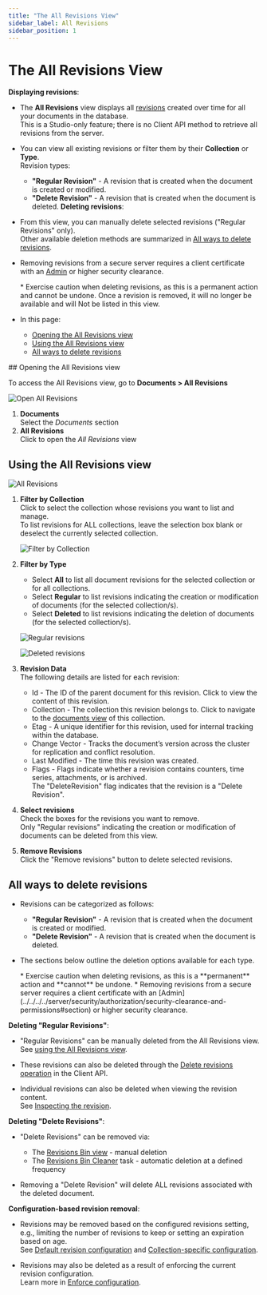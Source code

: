 ```yaml
---
title: "The All Revisions View"
sidebar_label: All Revisions
sidebar_position: 1
---
```



# The All Revisions View
<Admonition type="note" title="Note">

**Displaying revisions**:  

* The **All Revisions** view displays all [revisions](../../../../studio/database/document-extensions/revisions/revisions) created over time for all your documents in the database.  
  This is a Studio-only feature; there is no Client API method to retrieve all revisions from the server.
  
* You can view all existing revisions or filter them by their **Collection** or **Type**.  
  Revision types:   
  * **"Regular Revision"** - A revision that is created when the document is created or modified.
  * **"Delete Revision"** - A revision that is created when the document is deleted.
**Deleting revisions**:  

* From this view, you can manually delete selected revisions ("Regular Revisions" only).  
  Other available deletion methods are summarized in [All ways to delete revisions](../../../../studio/database/document-extensions/revisions/all-revisions#all-ways-to-delete-revisions).

* Removing revisions from a secure server requires a client certificate with an
  [Admin](../../../../server/security/authorization/security-clearance-and-permissions#section) or higher security clearance.

     <Admonition type="warning" title="Warning">
     * Exercise caution when deleting revisions, as this is a permanent action and cannot be undone.  
       Once a revision is removed, it will no longer be available and will Not be listed in this view.
     </Admonition>
* In this page:
  * [Opening the All Revisions view](../../../../studio/database/document-extensions/revisions/all-revisions#opening-the-all-revisions-view)  
  * [Using the All Revisions view](../../../../studio/database/document-extensions/revisions/all-revisions#using-the-all-revisions-view)
  * [All ways to delete revisions](../../../../studio/database/document-extensions/revisions/all-revisions#all-ways-to-delete-revisions)
  
</Admonition>
## Opening the All Revisions view

To access the All Revisions view, go to **Documents &gt; All Revisions**

![Open All Revisions](./assets/all-revisions_click-to-open-view.png)

1. **Documents**  
   Select the _Documents_ section
2. **All Revisions**  
   Click to open the _All Revisions_ view



## Using the All Revisions view

![All Revisions](./assets/all-revisions.png)

1. **Filter by Collection**  
   Click to select the collection whose revisions you want to list and manage.  
   To list revisions for ALL collections, leave the selection box blank or deselect the currently selected collection.

    ![Filter by Collection](./assets/all-revisions_select-collection.png)

2. **Filter by Type**  
    * Select **All** to list all document revisions for the selected collection or for all collections.  
    * Select **Regular** to list revisions indicating the creation or modification of documents (for the selected collection/s).
    * Select **Deleted** to list revisions indicating the deletion of documents (for the selected collection/s).

    ![Regular revisions](./assets/all-revisions_regular.png '"Regular revisions"')

    ![Deleted revisions](./assets/all-revisions_deleted.png '"Delete revisions"')

3. **Revision Data**  
   The following details are listed for each revision:  
   * Id - The ID of the parent document for this revision. Click to view the content of this revision.
   * Collection - The collection this revision belongs to. Click to navigate to the [documents view](../../../../studio/database/documents/documents-and-collections#the-documents-view) of this collection.
   * Etag - A unique identifier for this revision, used for internal tracking within the database.
   * Change Vector - Tracks the document’s version across the cluster for replication and conflict resolution.
   * Last Modified - The time this revision was created.
   * Flags - Flags indicate whether a revision contains counters, time series, attachments, or is archived.  
     The "DeleteRevision" flag indicates that the revision is a "Delete Revision".

4. **Select revisions**   
   Check the boxes for the revisions you want to remove.  
   Only "Regular revisions" indicating the creation or modification of documents can be deleted from this view.

5. **Remove Revisions**  
   Click the "Remove revisions" button to delete selected revisions.



## All ways to delete revisions

* Revisions can be categorized as follows:
    * **"Regular Revision"** - A revision that is created when the document is created or modified.
    * **"Delete Revision"** - A revision that is created when the document is deleted.

* The sections below outline the deletion options available for each type.

    <Admonition type="warning" title="Warning">
    * Exercise caution when deleting revisions, as this is a **permanent** action and **cannot** be undone.
    * Removing revisions from a secure server requires a client certificate with an
      [Admin](../../../../server/security/authorization/security-clearance-and-permissions#section) or higher security clearance.
    </Admonition>
<Admonition type="note" title="Note">

**Deleting "Regular Revisions"**:

* "Regular Revisions" can be manually deleted from the All Revisions view.   
  See [using the All Revisions view](../../../../studio/database/document-extensions/revisions/all-revisions#using-the-all-revisions-view).

* These revisions can also be deleted through the [Delete revisions operation](../../../../document-extensions/revisions/client-api/operations/delete-revisions) in the Client API.

* Individual revisions can also be deleted when viewing the revision content.  
  See [Inspecting the revision](../../../../studio/database/document-extensions/revisions/revisions#revision-inspection).

</Admonition>
<Admonition type="note" title="Note">

**Deleting "Delete Revisions"**:

* "Delete Revisions" can be removed via:
    * The [Revisions Bin view](../../../../studio/database/document-extensions/revisions/revisions-bin) - manual deletion
    * The [Revisions Bin Cleaner](../../../../document-extensions/revisions/revisions-bin-cleaner) task - automatic deletion at a defined frequency

* Removing a "Delete Revision" will delete ALL revisions associated with the deleted document.

</Admonition>
<Admonition type="note" title="Note">

**Configuration-based revision removal**:

* Revisions may be removed based on the configured revisions setting,  
  e.g., limiting the number of revisions to keep or setting an expiration based on age.  
  See [Default revision configuration](../../../../studio/database/settings/document-revisions#define-default-configuration) and
  [Collection-specific configuration](../../../../studio/database/settings/document-revisions#define-collection-specific-configuration).

* Revisions may also be deleted as a result of enforcing the current revision configuration.  
  Learn more in [Enforce configuration](../../../../studio/database/settings/document-revisions#enforce-configuration).

</Admonition>


